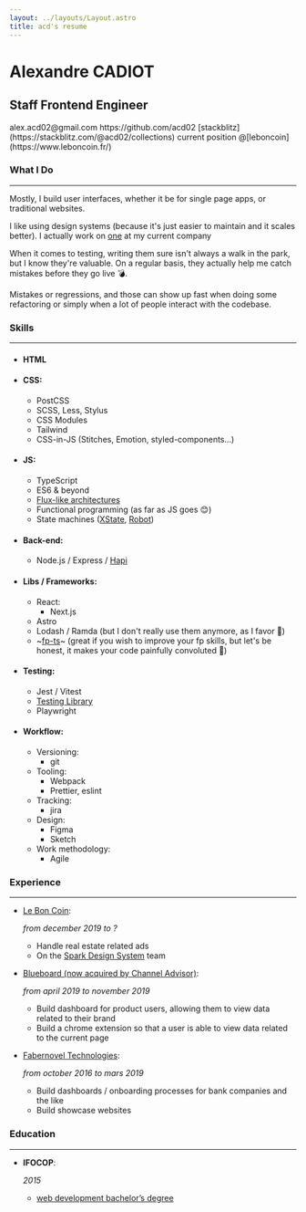```yaml
---
layout: ../layouts/Layout.astro
title: acd's resume
---
```



# Alexandre CADIOT

## Staff Frontend Engineer

<div class="flex flex-col gap-y-4">
  <MailIcon>alex.acd02@gmail.com</MailIcon>
  <CodeIcon>https://github.com/acd02</CodeIcon>
  <BoltIcon>[stackblitz](https://stackblitz.com/@acd02/collections)</BoltIcon>
  <PlayIcon>current position @[leboncoin](https://www.leboncoin.fr/)</PlayIcon>
</div>

### <PencilIcon>What I Do</PencilIcon>

---

Mostly, I build user interfaces, whether it be for single page apps, or traditional websites.

I like using design systems (because it's just easier to maintain and it scales better).
I actually work on [one](https://sparkui.vercel.app/?path=/docs/getting-started--docs) at my current company

When it comes to testing, writing them sure isn't always a walk in the park, but I know they're valuable. On a regular basis, they actually help me catch mistakes before they go live 💣.

Mistakes or regressions, and those can show up fast when doing some refactoring or simply when a lot of people interact with the codebase.

### <WrenchIcon>Skills</WrenchIcon>

---

- #### **HTML**

- #### **CSS:**

  - PostCSS
  - SCSS, Less, Stylus
  - CSS Modules
  - Tailwind
  - CSS-in-JS (Stitches, Emotion, styled-components...)

- #### **JS:**

  - TypeScript
  - ES6 & beyond
  - [Flux-like architectures](https://facebookarchive.github.io/flux/docs/in-depth-overview/)
  - Functional programming (as far as JS goes 😊)
  - State machines ([XState](https://xstate.js.org/docs/), [Robot](https://thisrobot.life/))

- #### **Back-end:**

  - Node.js / Express / [Hapi](https://hapi.dev/)

- #### **Libs / Frameworks:**

  - React:
    - Next.js
  - Astro
  - Lodash / Ramda (but I don't really use them anymore, as I favor 🍦)
  - ~[fp-ts](https://gcanti.github.io/fp-ts/)~ (great if you wish to improve your fp skills, but let's be honest, it makes your code painfully convoluted 🤕)

- #### **Testing:**

  - Jest / Vitest
  - [Testing Library](https://testing-library.com/)
  - Playwright

- #### **Workflow:**
  - Versioning:
    - git
  - Tooling:
    - Webpack
    - Prettier, eslint
  - Tracking:
    - jira
  - Design:
    - Figma
    - Sketch
  - Work methodology:
    - Agile

### <BackwardIcon>Experience</BackwardIcon>

---

- [Le Bon Coin](https://www.leboncoin.fr/):

  _from december 2019 to ?_

  - Handle real estate related ads
  - On the [Spark Design System](https://sparkui.vercel.app/?path=/docs/getting-started--docs) team

- [Blueboard (now acquired by Channel Advisor)](https://www.channeladvisor.com/solutions/brand-analytics/):

  _from april 2019 to november 2019_

  - Build dashboard for product users, allowing them to view data related to their brand
  - Build a chrome extension so that a user is able to view data related to the current page

- [Fabernovel Technologies](https://www.fabernovel.com/):

  _from october 2016 to mars 2019_

  - Build dashboards / onboarding processes for bank companies and the like
  - Build showcase websites

### <AcademicIcon>Education</AcademicIcon>

---

- **IFOCOP**:

  _2015_

  - [web development bachelor’s degree](https://www.francecompetences.fr/recherche/rncp/15364/)
